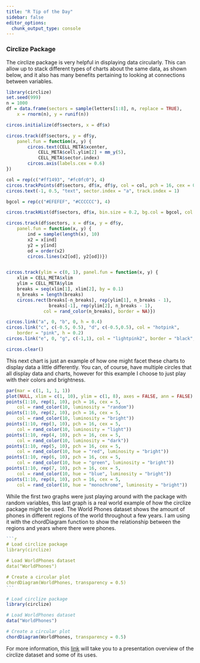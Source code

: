 ```yaml
---
title: "R Tip of the Day"
sidebar: false
editor_options: 
  chunk_output_type: console
---
```


### Circlize Package

The circlize package is very helpful in displaying data circularly. This can allow up to stack different types of charts about the same data, as shown below, and it also has many benefits pertaining to looking at connections between variables.

```r
library(circlize)
set.seed(999)
n = 1000
df = data.frame(sectors = sample(letters[1:8], n, replace = TRUE),
    x = rnorm(n), y = runif(n))

circos.initialize(df$sectors, x = df$x)

circos.track(df$sectors, y = df$y,
    panel.fun = function(x, y) {
        circos.text(CELL_META$xcenter, 
            CELL_META$cell.ylim[2] + mm_y(5), 
            CELL_META$sector.index)
        circos.axis(labels.cex = 0.6)
})

col = rep(c("#ff1493", "#fc0fc0"), 4)
circos.trackPoints(df$sectors, df$x, df$y, col = col, pch = 16, cex = 0.5)
circos.text(-1, 0.5, "text", sector.index = "a", track.index = 1)

bgcol = rep(c("#EFEFEF", "#CCCCCC"), 4)

circos.trackHist(df$sectors, df$x, bin.size = 0.2, bg.col = bgcol, col = NA)

circos.track(df$sectors, x = df$x, y = df$y,
    panel.fun = function(x, y) {
        ind = sample(length(x), 10)
        x2 = x[ind]
        y2 = y[ind]
        od = order(x2)
        circos.lines(x2[od], y2[od])})


circos.track(ylim = c(0, 1), panel.fun = function(x, y) {
    xlim = CELL_META$xlim
    ylim = CELL_META$ylim
    breaks = seq(xlim[1], xlim[2], by = 0.1)
    n_breaks = length(breaks)
    circos.rect(breaks[-n_breaks], rep(ylim[1], n_breaks - 1),
                breaks[-1], rep(ylim[2], n_breaks - 1),
              col = rand_color(n_breaks), border = NA)})

circos.link("a", 0, "b", 0, h = 0.4)
circos.link("c", c(-0.5, 0.5), "d", c(-0.5,0.5), col = "hotpink",
    border = "pink", h = 0.2)
circos.link("e", 0, "g", c(-1,1), col = "lightpink2", border = "black", lwd = 2, lty = 2)
```

```r
circos.clear()
```

This next chart is just an example of how one might facet these charts to display data a little differently. You can, of course, have multiple circles that all display data and charts, however for this example I choose to just play with their colors and brightness.

```r
par(mar = c(1, 1, 1, 1))
plot(NULL, xlim = c(1, 10), ylim = c(1, 8), axes = FALSE, ann = FALSE)
points(1:10, rep(1, 10), pch = 16, cex = 5, 
    col = rand_color(10, luminosity = "random"))
points(1:10, rep(2, 10), pch = 16, cex = 5, 
    col = rand_color(10, luminosity = "bright"))
points(1:10, rep(3, 10), pch = 16, cex = 5, 
    col = rand_color(10, luminosity = "light"))
points(1:10, rep(4, 10), pch = 16, cex = 5, 
    col = rand_color(10, luminosity = "dark"))
points(1:10, rep(5, 10), pch = 16, cex = 5, 
    col = rand_color(10, hue = "red", luminosity = "bright"))
points(1:10, rep(6, 10), pch = 16, cex = 5, 
    col = rand_color(10, hue = "green", luminosity = "bright"))
points(1:10, rep(7, 10), pch = 16, cex = 5, 
    col = rand_color(10, hue = "blue", luminosity = "bright"))
points(1:10, rep(8, 10), pch = 16, cex = 5, 
    col = rand_color(10, hue = "monochrome", luminosity = "bright"))
```

While the first two graphs were just playing around with the package with random variables, this last graph is a real world example of how the circlize package might be used. The World Phones dataset shows the amount of phones in different regions of the world throughout a few years. I am using it with the chordDiagram function to show the relationship between the regions and years where there were phones.

```` r
```r
# Load circlize package
library(circlize)

# Load WorldPhones dataset
data("WorldPhones")

# Create a circular plot
chordDiagram(WorldPhones, transparency = 0.5)
```
````

```r
# Load circlize package
library(circlize)

# Load WorldPhones dataset
data("WorldPhones")

# Create a circular plot
chordDiagram(WorldPhones, transparency = 0.5)

```

For more information, this [link](https://docs.google.com/presentation/d/17nzNtH0aQIC3E4HMi8CHmco88JRg5UrtQaihstgQ_sE/edit?usp=sharing) will take you to a presentation overview of the circlize dataset and some of its uses.
